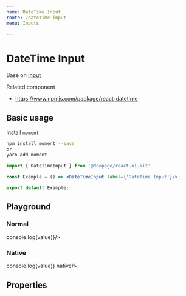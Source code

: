 ```yaml
---
name: DateTime Input
route: /datetime-input
menu: Inputs

---
```






# DateTime Input
Base on [Input](https://huynhhuyhiep.github.io/doopage-react-ui-kit/input)

Related component
- https://www.npmjs.com/package/react-datetime

## Basic usage
Install `moment`
```bash
npm install moment --save
or
yarn add moment
```

```jsx
import { DateTimeInput } from '@doopage/react-ui-kit'

const Example = () => <DateTimeInput label={'DateTime Input'}/>;

export default Example;
```

## Playground

### Normal
<Playground>
    <DateTimeInput label={'DateTime Input'} onChange={value => console.log(value)}/>
</Playground>

### Native
<Playground>
    <DateTimeInput label={'Native Date Input'} onChange={value => console.log(value)} native/>
</Playground>

## Properties

<Props of={DateTimeInput} table/>
